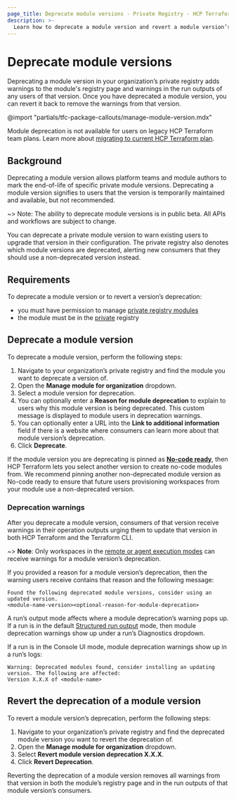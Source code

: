 ```yaml
---
page_title: Deprecate module versions - Private Registry - HCP Terraform
description: >-
  Learn how to deprecate a module version and revert a module version’s deprecation. Deprecating a module version allows you to warn users of that version’s end of life, enabling consumers to upgrade their modules when it’s convenient and without disrupting their workflows. 
---
```


# Deprecate module versions
Deprecating a module version in your organization’s private registry adds warnings to the module's registry page and warnings in the run outputs of any users of that version. Once you have deprecated a module version, you can revert it back to remove the warnings from that version. 

@import "partials/tfc-package-callouts/manage-module-version.mdx"

Module deprecation is not available for users on legacy HCP Terraform team plans. Learn more about [migrating to current HCP Terraform plan](/terraform/cloud-docs/overview/migrate-teams-standard).

## Background
Deprecating a module version allows platform teams and module authors to mark the end-of-life of specific private module versions. Deprecating a module version signifies to users that the version is temporarily maintained and available, but not recommended. 

~> Note: The ability to deprecate module versions is in public beta. All APIs and workflows are subject to change.

You can deprecate a private module version to warn existing users to upgrade that version in their configuration. The private registry also denotes which module versions are deprecated, alerting new consumers that they should use a non-deprecated version instead. 

## Requirements

To deprecate a module version or to revert a version’s deprecation:
* you must have permission to manage [private registry modules](https://developer.hashicorp.com/terraform/cloud-docs/users-teams-organizations/permissions#manage-private-registry)
* the module must be in the [private](https://developer.hashicorp.com/terraform/cloud-docs/registry/publish-modules) registry

## Deprecate a module version  
To deprecate a module version, perform the following steps:

1. Navigate to your organization’s private registry and find the module you want to deprecate a version of.  
1. Open the **Manage module for organization** dropdown.  
1. Select a module version for deprecation.  
1. You can optionally enter a **Reason for module deprecation** to explain to users why this module version is being deprecated. This custom message is displayed to module users in deprecation warnings.   
1. You can optionally enter a URL into the **Link to additional information** field if there is a website where consumers can learn more about that module version’s deprecation.   
1.  Click **Deprecate**.

If the module version you are deprecating is pinned as [**No-code ready**](/terraform/cloud-docs/no-code-provisioning/module-design#updating-a-module-s-version), then HCP Terraform lets you select another version to create no-code modules from. We recommend pinning another non-deprecated module version as No-code ready to ensure that future users provisioning workspaces from your module use a non-deprecated version. 

### Deprecation warnings
After you deprecate a module version, consumers of that version receive warnings in their operation outputs urging them to update that version in both HCP Terraform and the Terraform CLI. 

~> **Note**: Only workspaces in the [remote or agent execution modes](terraform/cloud-docs/workspaces/settings#execution-mode) can receive warnings for a module version’s deprecation. 

If you provided a reason for a module version’s deprecation, then the warning users receive contains that reason and the following message:

```shell
Found the following deprecated module versions, consider using an updated version.
<module-name-version><optional-reason-for-module-deprecation>
```

A run’s output mode affects where a module deprecation’s warning pops up. If a run is in the default [Structured run output](/terraform/cloud-docs/workspaces/settings#user-interface) mode, then module deprecation warnings show up under a run’s Diagnostics dropdown.

If a run is in the Console UI mode, module deprecation warnings show up in a run’s logs:

```shell
Warning: Deprecated modules found, consider installing an updating version. The following are affected:
Version X.X.X of <module-name>
```
## Revert the deprecation of a module version

To revert a module version’s deprecation, perform the following steps:

1. Navigate to your organization’s private registry and find the deprecated module version you want to revert the deprecation of.  
1. Open the **Manage module for organization** dropdown.  
1. Select **Revert module version deprecation X.X.X**.  
1. Click **Revert Deprecation**.

Reverting the deprecation of a module version removes all warnings from that version in both the module’s registry page and in the run outputs of that module version’s consumers.   